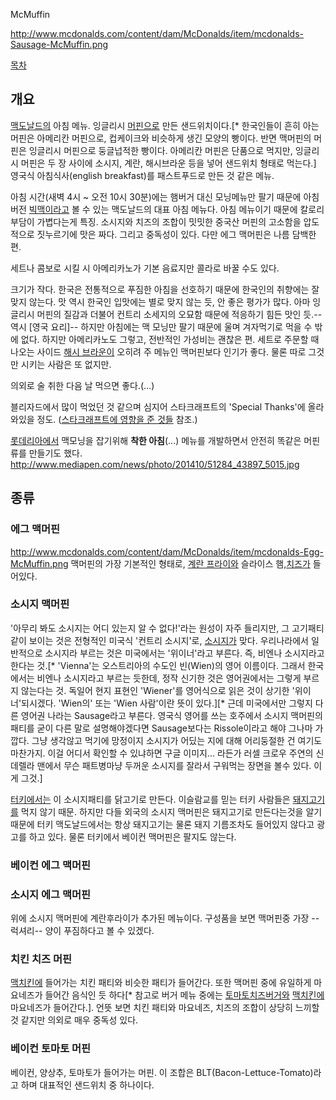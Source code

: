 McMuffin

http://www.mcdonalds.com/content/dam/McDonalds/item/mcdonalds-Sausage-McMuffin.png

[[목차]]

== 개요 ==
[[맥도날드]]의 아침 메뉴. 잉글리시 [[머핀]]으로 만든 샌드위치이다.[* 한국인들이 흔히 아는 머핀은 아메리칸 머핀으로, 컵케이크와 비슷하게 생긴 모양의 빵이다. 반면 맥머핀의 머핀은 잉글리시 머핀으로 둥글넙적한 빵이다. 아메리칸 머핀은 단품으로 먹지만, 잉글리시 머핀은 두 장 사이에 소시지, 계란, 해시브라운 등을 넣어 샌드위치 형태로 먹는다.] 영국식 아침식사(english breakfast)를 패스트푸드로 만든 것 같은 메뉴.

아침 시간(새벽 4시 ~ 오전 10시 30분)에는 햄버거 대신 모닝메뉴만 팔기 때문에 아침버전 [[빅맥]]이라고 볼 수 있는 맥도날드의 대표 아침 메뉴다. 아침 메뉴이기 때문에 칼로리 부담이 가볍다는게 특징. 소시지와 치즈의 조합이 밋밋한 중국산 머핀의 고소함을 압도적으로 짓누르기에 맛은 짜다. 그리고 중독성이 있다. 다만 에그 맥머핀은 나름 담백한 편. 

세트나 콤보로 시킬 시 아메리카노가 기본 음료지만 콜라로 바꿀 수도 있다.

크기가 작다. 한국은 전통적으로 푸짐한 아침을 선호하기 때문에 한국인의 취향에는 잘 맞지 않는다. 맛 역시 한국인 입맛에는 별로 맞지 않는 듯, 안 좋은 평가가 많다. 아마 잉글리시 머핀의 질감과 더불어 컨트리 소세지의 오묘함 때문에 적응하기 힘든 맛인 듯.--역시 [영국 요리]-- 하지만 아침에는 맥 모닝만 팔기 때문에 울며 겨자먹기로 먹을 수 밖에 없다. 하지만 아메리카노도 그렇고, 전반적인 가성비는 괜찮은 편. 세트로 주문할 때 나오는 사이드 [[해시 브라운]]이 오히려 주 메뉴인 맥머핀보다 인기가 좋다. 물론 따로 그것만 시키는 사람은 또 없지만.

의외로 술 취한 다음 날 먹으면 좋다.(…)

블리자드에서 많이 먹었던 것 같으며 심지어 스타크래프트의 'Special Thanks'에 올라와있을 정도. ([[스타크래프트에 영향을 준 것들]] 참조.)

[[롯데리아]]에서 맥모닝을 잡기위해 '''착한 아침'''(...) 메뉴를 개발하면서 안전히 똑같은 머핀류를 만들기도 했다.
http://www.mediapen.com/news/photo/201410/51284_43897_5015.jpg

== 종류 ==
=== 에그 맥머핀 ===
http://www.mcdonalds.com/content/dam/McDonalds/item/mcdonalds-Egg-McMuffin.png
맥머핀의 가장 기본적인 형태로, [[계란 프라이]]와 슬라이스 햄,[[치즈]]가 들어있다.

=== 소시지 맥머핀 ===
'아무리 봐도 소시지는 어디 있는지 알 수 없다!'라는 원성이 자주 들리지만, 그 고기패티 같이 보이는 것은 전형적인 미국식 '컨트리 소시지'로, [[소시지]]가 맞다. 우리나라에서 일반적으로 소시지라 부르는 것은 미국에서는 '위이너'라고 부른다. 즉, 비엔나 소시지라고 한다는 것.[* 'Vienna'는 오스트리아의 수도인 빈(Wien)의 영어 이름이다. 그래서 한국에서는 비엔나 소시지라고 부르는 듯한데, 정작 신기한 것은 영어권에서는 그렇게 부르지 않는다는 것. 독일어 현지 표현인 'Wiener'를 영어식으로 읽은 것이 상기한 '위이너'되시겠다. 'Wien의' 또는 'Wien 사람'이란 뜻이 있다.][* 근데 미국에서만 그렇지 다른 영어권 나라는 Sausage라고 부른다. 영국식 영어를 쓰는 호주에서 소시지 맥머핀의 패티를 굳이 다른 말로 설명해야겠다면 Sausage보다는 Rissole이라고 해야 그나마 가깝다. 그냥 생각않고 먹기에 망정이지 소시지가 어딨는 지에 대해 어리둥절한 건 여기도 마찬가지. 이걸 어디서 확인할 수 있냐하면 구글 이미지... 라든가 러셀 크로우 주연의 신데렐라 맨에서 무슨 패트병마냥 두꺼운 소시지를 잘라서 구워먹는 장면을 볼수 있다. 이게 그것.]

[[터키]]에서는 이 소시지패티를 닭고기로 만든다. 이슬람교를 믿는 터키 사람들은 [[돼지고기]]를 먹지 않기 때문. 하지만 다들 외국의 소시지 맥머핀은 돼지고기로 만든다는것을 알기 때문에 터키 맥도날드에서는 항상 돼지고기는 물론 돼지 기름조차도 들어있지 않다고 광고를 하고 있다. 물론 터키에서 베이컨 맥머핀은 팔지도 않는다.
=== 베이컨 에그 맥머핀 ===
=== 소시지 에그 맥머핀 ===
위에 소시지 맥머핀에 계란후라이가 추가된 메뉴이다. 구성품을 보면 맥머핀중 가장 --럭셔리-- 양이 푸짐하다고 볼 수 있겠다.
=== 치킨 치즈 머핀 ===
[[맥치킨]]에 들어가는 치킨 패티와 비슷한 패티가 들어간다. 또한 맥머핀 중에 유일하게 마요네즈가 들어간 음식인 듯 하다[* 참고로 버거 메뉴 중에는 [[토마토치즈버거]]와 [[맥치킨]]에 마요네즈가 들어간다.]. 언뜻 보면 치킨 패티와 마요네즈, 치즈의 조합이 상당히 느끼할것 같지만 의외로 매우 중독성 있다.
=== 베이컨 토마토 머핀 ===
베이컨, 양상추, 토마토가 들어가는 머핀. 이 조합은 BLT(Bacon-Lettuce-Tomato)라고 하며 대표적인 샌드위치 중 하나이다.
